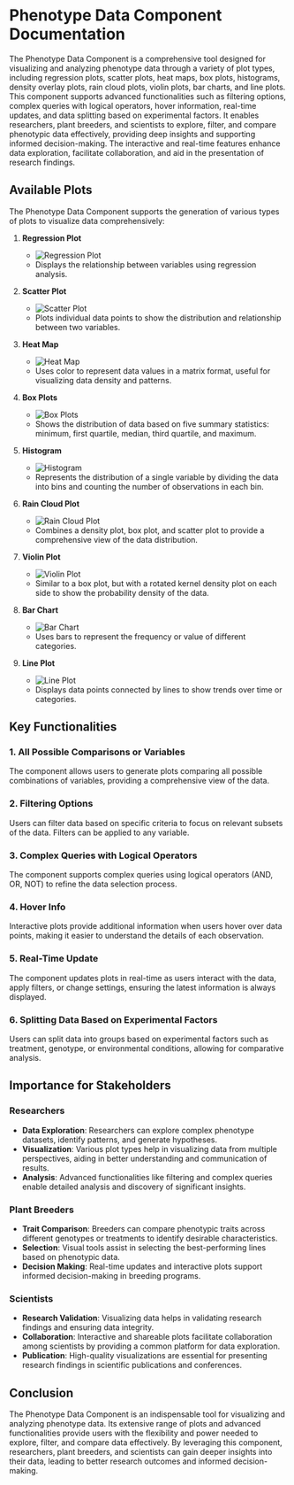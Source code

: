 # Phenotype Data Component Documentation

The Phenotype Data Component is a comprehensive tool designed for visualizing and analyzing phenotype data through a variety of plot types, including regression plots, scatter plots, heat maps, box plots, histograms, density overlay plots, rain cloud plots, violin plots, bar charts, and line plots. This component supports advanced functionalities such as filtering options, complex queries with logical operators, hover information, real-time updates, and data splitting based on experimental factors. It enables researchers, plant breeders, and scientists to explore, filter, and compare phenotypic data effectively, providing deep insights and supporting informed decision-making. The interactive and real-time features enhance data exploration, facilitate collaboration, and aid in the presentation of research findings.
## Available Plots

The Phenotype Data Component supports the generation of various types of plots to visualize data comprehensively:

1. **Regression Plot**
   - ![Regression Plot](/regression.png)
   - Displays the relationship between variables using regression analysis.

2. **Scatter Plot**
   - ![Scatter Plot](/scatter_1.png)
   - Plots individual data points to show the distribution and relationship between two variables.

3. **Heat Map**
   - ![Heat Map](/heatmap.png)
   - Uses color to represent data values in a matrix format, useful for visualizing data density and patterns.

4. **Box Plots**
   - ![Box Plots](/box.png)
   - Shows the distribution of data based on five summary statistics: minimum, first quartile, median, third quartile, and maximum.

5. **Histogram**
   - ![Histogram](/histo.png)
   - Represents the distribution of a single variable by dividing the data into bins and counting the number of observations in each bin.


7. **Rain Cloud Plot**
   - ![Rain Cloud Plot](/raincloud.png)
   - Combines a density plot, box plot, and scatter plot to provide a comprehensive view of the data distribution.

8. **Violin Plot**
   - ![Violin Plot](/violin.png)
   - Similar to a box plot, but with a rotated kernel density plot on each side to show the probability density of the data.

9. **Bar Chart**
   - ![Bar Chart](/bar.png)
   - Uses bars to represent the frequency or value of different categories.

10. **Line Plot**
    - ![Line Plot](/line.png)
    - Displays data points connected by lines to show trends over time or categories.

## Key Functionalities

### 1. All Possible Comparisons or Variables

The component allows users to generate plots comparing all possible combinations of variables, providing a comprehensive view of the data.

### 2. Filtering Options

Users can filter data based on specific criteria to focus on relevant subsets of the data. Filters can be applied to any variable.

### 3. Complex Queries with Logical Operators

The component supports complex queries using logical operators (AND, OR, NOT) to refine the data selection process.

### 4. Hover Info

Interactive plots provide additional information when users hover over data points, making it easier to understand the details of each observation.

### 5. Real-Time Update

The component updates plots in real-time as users interact with the data, apply filters, or change settings, ensuring the latest information is always displayed.

### 6. Splitting Data Based on Experimental Factors

Users can split data into groups based on experimental factors such as treatment, genotype, or environmental conditions, allowing for comparative analysis.

## Importance for Stakeholders

### Researchers

- **Data Exploration**: Researchers can explore complex phenotype datasets, identify patterns, and generate hypotheses.
- **Visualization**: Various plot types help in visualizing data from multiple perspectives, aiding in better understanding and communication of results.
- **Analysis**: Advanced functionalities like filtering and complex queries enable detailed analysis and discovery of significant insights.

### Plant Breeders

- **Trait Comparison**: Breeders can compare phenotypic traits across different genotypes or treatments to identify desirable characteristics.
- **Selection**: Visual tools assist in selecting the best-performing lines based on phenotypic data.
- **Decision Making**: Real-time updates and interactive plots support informed decision-making in breeding programs.

### Scientists

- **Research Validation**: Visualizing data helps in validating research findings and ensuring data integrity.
- **Collaboration**: Interactive and shareable plots facilitate collaboration among scientists by providing a common platform for data exploration.
- **Publication**: High-quality visualizations are essential for presenting research findings in scientific publications and conferences.

## Conclusion

The Phenotype Data Component is an indispensable tool for visualizing and analyzing phenotype data. Its extensive range of plots and advanced functionalities provide users with the flexibility and power needed to explore, filter, and compare data effectively. By leveraging this component, researchers, plant breeders, and scientists can gain deeper insights into their data, leading to better research outcomes and informed decision-making.


